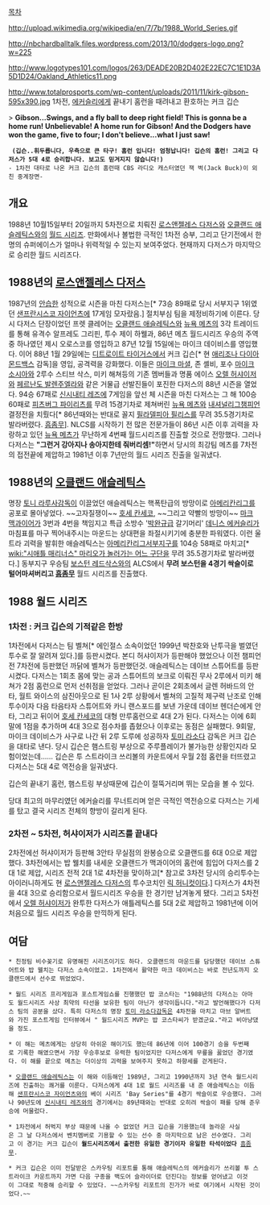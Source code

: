 [[목차]]

http://upload.wikimedia.org/wikipedia/en/7/7b/1988_World_Series.gif


http://nbchardballtalk.files.wordpress.com/2013/10/dodgers-logo.png?w=225



http://www.logotypes101.com/logos/263/DEADE20B2D402E22EC7C1E1D3A5D1D24/Oakland_Athletics11.png


http://www.totalprosports.com/wp-content/uploads/2011/11/kirk-gibson-595x390.jpg
1차전, [[데니스 에커슬리|에커슬리]]에게 끝내기 홈런을 때려내고 환호하는 커크 깁슨

> '''Gibson...Swings, and a fly ball to deep right field! This is gonna be a home run! Unbelievable! A home run for Gibson! And the Dodgers have won the game, five to four; I don't believe...what I just saw!'''
  '''(깁슨..휘두릅니다, 우측으로 큰 타구! 홈런 입니다! 엄청납니다! 깁슨의 홈런! 그리고 다저스가 5대 4로 승리합니다. 보고도 믿겨지지 않습니다!)'''
 - 1차전 대타로 나온 커크 깁슨의 홈런때 CBS 라디오 캐스터였던 잭 벅(Jack Buck)이 외친 중계장면-

== 개요 ==
1988년 10월15일부터 20일까지 5차전으로 치뤄진 [[로스앤젤레스 다저스]]와 [[오클랜드 애슬레틱스]]와의 [[월드 시리즈]]. 만화에서나 볼법한 극적인 1차전 승부, 그리고 단기전에서 한 명의 슈퍼에이스가 얼마나 위력적일 수 있는지 보여주었다. 현재까지 다저스가 마지막으로 승리한 월드 시리즈다.

== 1988년의 [[로스앤젤레스 다저스]] ==
1987년의 [[안습]]한 성적으로 시즌을 마친 다저스는[* 73승 89패로 당시 서부지구 1위였던 [[샌프란시스코 자이언츠]]에 17게임 모자랐음.]  절치부심 팀을 제정비하기에 이른다. 당시 다저스 단장이었던 프렛 클레어는 [[오클랜드 애슬레틱스]]와 [[뉴욕 메츠]]의 3각 트레이드를 통해 유격수 알프레도 그리핀, 투수 제이 하웰과, 86년 메츠 월드시리즈 우승의 주역중 하나였던 제시 오로스코를 영입하고 87년 12월 15일에는 마이크 데이비스를 영입했다. 이어 88년 1월 29일에는 [[디트로이트 타이거스]]에서 커크 깁슨[* 현 [[애리조나 다이아몬드백스]] 감독]을 영입, 공격력을 강화했다. 이들은 [[마이크 마셜]], 존 셸비, 포수 [[마이크 소시아]]와 2루수 스티브 삭스, 미키 해쳐등의 기존 멤버들과 명품 에이스 [[오렐 허샤이저]]와 [[페르난도 발렌주엘라]]와 같은 거물급 선발진들이 포진한 다저스의 88년 시즌을 열었다. 94승 67패로 [[신시내티 레즈]]에 7게임을 앞선 체 시즌을 마친 다저스는 그 해 100승 60패로 [[피츠버그 파이리츠]]를 무려 15경기차로 제쳐버린 [[뉴욕 메츠]]와 [[내셔널리그]]챔피언 결정전을 치뤘다[* 86년때와는 반대로 꼴지 [[필라델피아 필리스]]를 무려 35.5경기차로 발라버렸다. [[흠좀무]]]. NLCS를 시작하기 전 많은 전문가들이 86년 시즌 이후 괴력을 자랑하고 있던 [[뉴욕 메츠]]가 무난하게 4번째 월드시리즈를 진출할 것으로 전망했다. 그러나 다저스는 '''"그런거 강아지나 송아지한테 줘버리셈!"'''하면서 당시의 최강팀 메츠를 7차전의 접전끝에 제압하고 1981년 이후 7년만의 월드 시리즈 진출을 일궈냈다.

== 1988년의 [[오클랜드 애슬레틱스]] ==
명장 [[토니 라루사]]감독이 이끌었던 애슬레틱스는 핵폭탄급의 방망이로 [[아메리칸리그]]를 공포로 몰아넣었다. ~~고자질쟁이~~ [[호세 칸세코]], ~~그리고 약빨의 방망이~~ [[마크 맥과이어]]가 3번과 4번을 책임지고 특급 소방수 '[[박완규]]급 갈기머리' [[데니스 에커슬리]]가 마침표를 마구 찍어내주시는 마운드는 상대편을 좌절시키기에 충분한 파워였다. 이런 울트라 괴력을 발휘한 애슬레틱스는 [[아메리칸리그]]서부지구를 104승 58패로 마치고[* [[wiki:"시애틀 매리너스" 마리오가 놀러가는 어느 구단]]을 무려 35.5경기차로 발라버렸다.] 동부지구 우승팀 [[보스턴 레드삭스]]와의 ALCS에서 '''무려 보스턴을 4경기 싹슬이로 털어마셔버리고 [[흠좀무]]''' 월드 시리즈를 진출했다.

== 1988 월드 시리즈 ==
=== 1차전 : 커크 깁슨의 기적같은 한방 ===
1차전에서 다저스는 팀 벨쳐[* 에인절스 소속이었던 1999년 박찬호와 난투극을 벌였던 투수로 잘 알려져 있다.]를 등판시켰다. 본디 허샤이저가 등판해야 했었으나 이전 챔피언전 7차전에 등판했던 까닭에 벨쳐가 등판했던것. 애슬레틱스는 데이브 스튜어트를 등판시켰다. 다저스는 1회초 몸에 맞는 공과 스튜어트의 보크로 이뤄진 무사 2루에서 미키 해쳐가 2점 홈런으로 먼저 선취점을 얻었다. 그러나 곧이은 2회초에서 글렌 허바드의 안타, 월트 와이스의 삼진아웃으로 된 1사 2루 상황에서 벨쳐의 고질적 제구력 난조로 인해 투수이자 다음 타음타자 스튜어트와 카니 랜스포드를 보낸 가운데 데이브 헨더슨에게 안타, 그리고 뒤이어 [[호세 칸세코]]의 대형 만루홈런으로 4대 2가 된다. 다저스는 이에 6회말에 1점을 추가하며 4대 3으로 점수차를 좁혔으나 이후로는 동점은 실패했다. 9회말, 마이크 데이비스가 사구로 나간 뒤 2루 도루에 성공하자 [[토미 라소다]] 감독은 커크 깁슨을 대타로 낸다. 당시 깁슨은 햄스트링 부상으로 주루플레이가 불가능한 상황인지라 모험이었는데...... 깁슨은 투 스트라이크 쓰리볼의 카운트에서 우월 2점 홈런을 터뜨렸고 다저스는 5대 4로 역전승을 일궈냈다.

{{{#!html
<iframe width="560" height="315" src="//www.youtube.com/embed/0toCMwEBwLo" frameborder="0" allowfullscreen></iframe>
}}}
깁슨의 끝내기 홈런, 햄스트링 부상때문에 깁슨이 절뚝거리며 뛰는 모습을 볼 수 있다.

당대 최고의 마무리였던 에커슬리를 무너트리며 얻은 극적인 역전승으로 다저스는 기세를 탔고 결국 시리즈 전체의 향방이 갈리게 된다.

=== 2차전 ~ 5차전, 허샤이저가 시리즈를 끝내다 ===
2차전에선 허샤이저가 등판해 3안타 무실점의 완봉승으로 오클랜드를 6대 0으로 제압했다. 3차전에서는 밥 웰치를 내세운 오클랜드가 맥과이어의 홈런에 힘입어 다저스를 2대 1로 제압, 시리즈 전적 2대 1로 4차전을 맞이하고[* 참고로 3차전 당시의 승리투수는 아이러니하게도 현 [[로스앤젤레스 다저스]]의 투수코치인 [[릭 허니컷]]이다.] 다저스가 4차전을 4대 3으로 승리함으로서 월드시리즈 우승을 한 경기만 남겨놓게 됐다. 그리고 5차전에서 [[오렐 허샤이저]]가 완투한 다저스가 애틀레틱스를 5대 2로 제압하고 1981년에 이어 처음으로 월드 시리즈 우승을 만끽하게 된다.

== 여담 ==
 * 친정팀 비수꽂기로 유명해진 시리즈이기도 하다. 오클랜드의 마운드를 담당했던 데이브 스튜어트와 밥 웰치는 다저스 소속이었고. 1차전에서 활약한 마크 데이비스는 바로 전년도까지 오클랜드에서 선수로 뛰었었다.

 * 월드 시리즈 프리게임과 포스트게임쇼를 진행했던 밥 코스타는 "1988년의 다저스는 아마도 월드시리즈 사상 최약의 타선을 보유한 팀이 아닌가 생각이듭니다."라고 발언해했다가 다저스 팀의 공분을 샀다. 특히 다저스의 명장 [[토미 라소다]]감독은 4차전을 마치고 마브 알버트와 가진 포스트게임 인터뷰에서 " 월드시리즈 MVP는 밥 코스타씨가 받겠군요."라고 비아냥댔을 정도.

 * 이 해는 메츠에게는 상당히 아쉬운 해이기도 했는데 86년에 이어 100경기 승을 두번째로 기록한 해였으면서 가장 우승후보로 유력한 팀이었지만 다저스에게 무릎을 꿇었던 경기였다. 이 해를 끝으로 메츠는 더이상의 괴력을 보여주지 못하고 하향세를 걷게된다.

 * [[오클랜드 애슬레틱스]]는 이 해와 이듬해인 1989년, 그리고 1990년까지 3년 연속 월드시리즈에 진출하는 쾌거를 이룬다. 다저스에게 4대 1로 월드 시리즈를 내 준 애슬레틱스는 이듬해 [[샌프란시스코 자이언츠]]와의 베이 시리즈 'Bay Series"를 4경기 싹슬이로 우승했다. 그러나 90년도에 [[신시내티 레즈]]와의 경기에서는 89년때와는 반대로 오히려 싹슬이 패를 당해 준우승에 머물렀다.

 * 1차전에서 허벅지 부상 때문에 나올 수 없었던 커크 깁슨을 기용했는데 놀라운 사실은 그 날 다저스에서 벤치멤버로 기용할 수 있는 선수 중 마지막으로 남은 선수였다. 그리고 이 경기는 커크 깁슨이 '''월드시리즈에서 출전한 유일한 경기이자 유일한 타석이었다''' [[흠좀무]]. 

 * 커크 깁슨은 이미 전달받은 스카우팅 리포트를 통해 애슬레틱스의 에커슬리가 쓰리볼 투 스트라이크 카운트까지 가면 다음 구종을 백도어 슬라이더로 던진다는 정보를 얻어냈고 이것이 그대로 적중해 승리할 수 있었다. ~~스카우팅 리포트의 진가가 바로 여기에서 시작된 것이었다.~~
